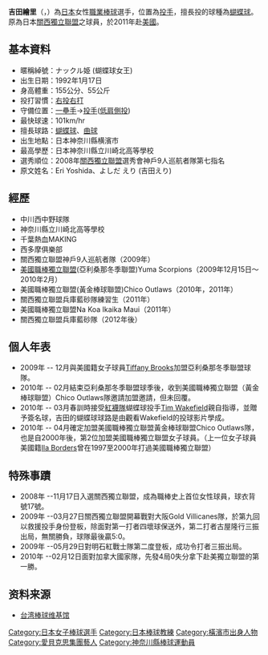 '''吉田繪里'''（{{lang|ja|吉田えり}}，{{bd|1992年|1月17日|||Yoshida Eri}}）為[[日本|日本]]女性[[職業棒球|職業棒球]]選手，位置為[[投手|投手]]，擅長投的球種為[[蝴蝶球|蝴蝶球]]。原為日本[[關西獨立聯盟|關西獨立聯盟]]之球員，於2011年赴[[美國|美國]]。

==基本資料==
*暱稱綽號：ナックル姫 (蝴蝶球女王)
*出生日期：1992年1月17日
*身高體重：155公分、55公斤
*投打習慣：[[右投右打|右投右打]]
*守備位置：[[一壘手|一壘手]]→[[投手|投手]]([[低肩側投|低肩側投]]) 
*最快球速：101km/hr
*擅長球路：[[蝴蝶球|蝴蝶球]]、[[曲球|曲球]]
*出生地點：日本神奈川縣横濱市
*最高學歷：日本神奈川縣立川崎北高等學校 
*選秀順位：2008年[[關西獨立聯盟|關西獨立聯盟]]選秀會神戶9人巡航者隊第七指名
*原文姓名：Eri Yoshida、よしだ えり (吉田えり)

==經歷==
*中川西中野球隊
*神奈川縣立川崎北高等學校
*千葉熱血MAKING 
*西多摩俱樂部 
*關西獨立聯盟神戶9人巡航者隊（2009年）
*[[美國職棒獨立聯盟|美國職棒獨立聯盟]](亞利桑那冬季聯盟)Yuma Scorpions（2009年12月15日～2010年2月）
*美國職棒獨立聯盟(黃金棒球聯盟)Chico Outlaws（2010年，2011年）
*關西獨立聯盟兵庫藍砂隊練習生（2011年）
*美國職棒獨立聯盟Na Koa Ikaika Maui（2011年）
*關西獨立聯盟兵庫藍砂隊（2012年後）

==個人年表==
*2009年 -- 12月與美國籍女子球員[[Tiffany_Brooks|Tiffany Brooks]]加盟亞利桑那冬季聯盟球隊。
*2010年 -- 02月結束亞利桑那冬季聯盟球季後，收到美國職棒獨立聯盟（黃金棒球聯盟）Chico Outlaws隊邀請加盟邀請，但未回覆。
*2010年 -- 03月春訓時接受[[紅襪隊|紅襪隊]]蝴蝶球投手[[Tim_Wakefield|Tim Wakefield]]親自指導，並贈予簽名球，吉田的蝴蝶球球路是由觀看Wakefield的投球影片學成。
*2010年 -- 04月確定加盟美國職棒獨立聯盟黃金棒球聯盟Chico Outlaws隊，也是自2000年後，第2位加盟美國職棒獨立聯盟女子球員。（上一位女子球員美國籍[[Ila_Borders|Ila Borders]]曾在1997至2000年打過美國職棒獨立聯盟）

==特殊事蹟==
*2008年 --11月17日入選關西獨立聯盟，成為職棒史上首位女性球員，球衣背號17號。
*2009年 --03月27日關西獨立聯盟開幕戰對大阪Gold Villicanes隊，於第九回以救援投手身份登板，除面對第一打者四壞球保送外，第二打者古屋隆行三振出局，無關勝負，球隊最後贏5:0。
*2009年 --05月29日對明石紅戰士隊第二度登板，成功令打者三振出局。
*2010年 --02月12日面對加拿大國家隊，先發4局0失分拿下赴美獨立聯盟的第一勝。

==资料来源==
*[http://twbsball.dils.tku.edu.tw/wiki/index.php/%E5%90%89%E7%94%B0%E7%B9%AA%E9%87%8C 台湾棒球维基馆] {{Wayback|url=http://twbsball.dils.tku.edu.tw/wiki/index.php/%E5%90%89%E7%94%B0%E7%B9%AA%E9%87%8C |date=20190125082812 }}

{{DEFAULTSORT:Yoshida Eri}}
[[Category:日本女子棒球選手|Category:日本女子棒球選手]]
[[Category:日本棒球教練|Category:日本棒球教練]]
[[Category:橫濱市出身人物|Category:橫濱市出身人物]]
[[Category:愛貝克思集團藝人|Category:愛貝克思集團藝人]]
[[Category:神奈川縣棒球運動員|Category:神奈川縣棒球運動員]]